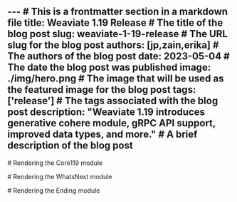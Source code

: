 ---    # This is a frontmatter section in a markdown file
title: Weaviate 1.19 Release   # The title of the blog post
slug: weaviate-1-19-release   # The URL slug for the blog post
authors: [jp,zain,erika]   # The authors of the blog post
date: 2023-05-04   # The date the blog post was published
image: ./img/hero.png   # The image that will be used as the featured image for the blog post
tags: ['release']   # The tags associated with the blog post
description: "Weaviate 1.19 introduces generative cohere module, gRPC API support, improved data types, and more."   # A brief description of the blog post
---


<Core119 />   # Rendering the Core119 module


<WhatsNext />   # Rendering the WhatsNext module


<Ending />   # Rendering the Ending module
